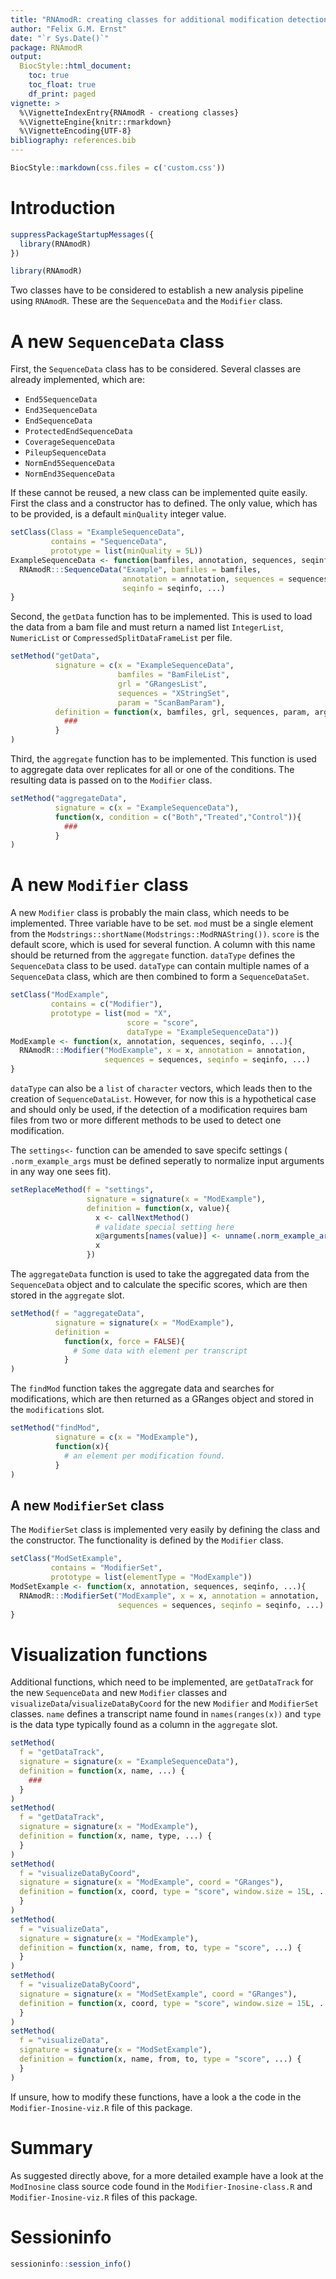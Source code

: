 ```yaml
---
title: "RNAmodR: creating classes for additional modification detection from high throughput sequencing."
author: "Felix G.M. Ernst"
date: "`r Sys.Date()`"
package: RNAmodR
output:
  BiocStyle::html_document:
    toc: true
    toc_float: true
    df_print: paged
vignette: >
  %\VignetteIndexEntry{RNAmodR - creationg classes}
  %\VignetteEngine{knitr::rmarkdown}
  %\VignetteEncoding{UTF-8}
bibliography: references.bib
---
```


```r
BiocStyle::markdown(css.files = c('custom.css'))
```

# Introduction
```r
suppressPackageStartupMessages({
  library(RNAmodR)
})
```
```r
library(RNAmodR)
```

Two classes have to be considered to establish a new analysis pipeline using
`RNAmodR`. These are the `SequenceData` and the `Modifier` class.

# A new `SequenceData` class

First, the `SequenceData` class has to be considered. Several classes are 
already implemented, which are:

 * `End5SequenceData`
 * `End3SequenceData`
 * `EndSequenceData`
 * `ProtectedEndSequenceData`
 * `CoverageSequenceData`
 * `PileupSequenceData`
 * `NormEnd5SequenceData`
 * `NormEnd3SequenceData`

If these cannot be reused, a new class can be implemented quite easily. First
the class and a constructor has to defined. The only value, which has to be 
provided, is a default `minQuality` integer value.

```r
setClass(Class = "ExampleSequenceData",
         contains = "SequenceData",
         prototype = list(minQuality = 5L))
ExampleSequenceData <- function(bamfiles, annotation, sequences, seqinfo, ...){
  RNAmodR:::SequenceData("Example", bamfiles = bamfiles, 
                         annotation = annotation, sequences = sequences,
                         seqinfo = seqinfo, ...)
}
```

Second, the `getData` function has to be implemented. This is used to load
the data from a bam file and must return a named list `IntegerList`,
`NumericList` or `CompressedSplitDataFrameList` per file.

```r
setMethod("getData",
          signature = c(x = "ExampleSequenceData",
                        bamfiles = "BamFileList",
                        grl = "GRangesList",
                        sequences = "XStringSet",
                        param = "ScanBamParam"),
          definition = function(x, bamfiles, grl, sequences, param, args){
            ###
          }
)
```

Third, the `aggregate` function has to be implemented. This function is used to
aggregate data over replicates for all or one of the conditions. The resulting 
data is passed on to the `Modifier` class.

```r
setMethod("aggregateData",
          signature = c(x = "ExampleSequenceData"),
          function(x, condition = c("Both","Treated","Control")){
            ###
          }
)
```

# A new `Modifier` class

A new `Modifier` class is probably the main class, which needs to be 
implemented. Three variable have to be set. `mod` must be a single element from
the `Modstrings::shortName(Modstrings::ModRNAString())`. `score` is the default
score, which is used for several function. A column with this name should be 
returned from the `aggregate` function. `dataType` defines the `SequenceData`
class to be used. `dataType` can contain multiple names of a `SequenceData` 
class, which are then combined to form a `SequenceDataSet`. 

```r
setClass("ModExample",
         contains = c("Modifier"),
         prototype = list(mod = "X",
                          score = "score",
                          dataType = "ExampleSequenceData"))
ModExample <- function(x, annotation, sequences, seqinfo, ...){
  RNAmodR:::Modifier("ModExample", x = x, annotation = annotation,
                     sequences = sequences, seqinfo = seqinfo, ...)
}
```

`dataType` can also be a `list` of `character` vectors, which leads then to the
creation of `SequenceDataList`. However, for now this is a hypothetical case and
should only be used, if the detection of a modification requires bam files from
two or more different methods to be used to detect one modification.

The `settings<-` function can be amended to save specifc settings (
`.norm_example_args` must be defined seperatly to normalize input arguments in
any way one sees fit).

```r
setReplaceMethod(f = "settings", 
                 signature = signature(x = "ModExample"),
                 definition = function(x, value){
                   x <- callNextMethod()
                   # validate special setting here
                   x@arguments[names(value)] <- unname(.norm_example_args(value))
                   x
                 })
```

The `aggregateData` function is used to take the aggregated data from the 
`SequenceData` object and to calculate the specific scores, which are then 
stored in the `aggregate` slot.

```r
setMethod(f = "aggregateData", 
          signature = signature(x = "ModExample"),
          definition = 
            function(x, force = FALSE){
              # Some data with element per transcript
            }
)
```

The `findMod` function takes the aggregate data and searches for modifications,
which are then returned as a GRanges object and stored in the `modifications`
slot.

```r
setMethod("findMod",
          signature = c(x = "ModExample"),
          function(x){
            # an element per modification found.
          }
)
```

## A new `ModifierSet` class

The `ModifierSet` class is implemented very easily by defining the class and
the constructor. The functionality is defined by the `Modifier` class.

```r
setClass("ModSetExample",
         contains = "ModifierSet",
         prototype = list(elementType = "ModExample"))
ModSetExample <- function(x, annotation, sequences, seqinfo, ...){
  RNAmodR:::ModifierSet("ModExample", x = x, annotation = annotation,
                        sequences = sequences, seqinfo = seqinfo, ...)
}
```

# Visualization functions

Additional functions, which need to be implemented, are `getDataTrack` for the 
new `SequenceData` and new `Modifier` classes and 
`visualizeData`/`visualizeDataByCoord` for the new `Modifier` and `ModifierSet`
classes. `name` defines a transcript name found in `names(ranges(x))` and
`type` is the data type typically found as a column in the `aggregate` slot.

```r
setMethod(
  f = "getDataTrack",
  signature = signature(x = "ExampleSequenceData"),
  definition = function(x, name, ...) {
    ###
  }
)
setMethod(
  f = "getDataTrack",
  signature = signature(x = "ModExample"),
  definition = function(x, name, type, ...) {
  }
)
setMethod(
  f = "visualizeDataByCoord",
  signature = signature(x = "ModExample", coord = "GRanges"),
  definition = function(x, coord, type = "score", window.size = 15L, ...) {
  }
)
setMethod(
  f = "visualizeData",
  signature = signature(x = "ModExample"),
  definition = function(x, name, from, to, type = "score", ...) {
  }
)
setMethod(
  f = "visualizeDataByCoord",
  signature = signature(x = "ModSetExample", coord = "GRanges"),
  definition = function(x, coord, type = "score", window.size = 15L, ...) {
  }
)
setMethod(
  f = "visualizeData",
  signature = signature(x = "ModSetExample"),
  definition = function(x, name, from, to, type = "score", ...) {
  }
)
```

If unsure, how to modify these functions, have a look a the code in the 
`Modifier-Inosine-viz.R` file of this package.

# Summary

As suggested directly above, for a more detailed example have a look at the 
`ModInosine` class source code found in the `Modifier-Inosine-class.R` and
`Modifier-Inosine-viz.R` files of this package.

# Sessioninfo

```r
sessioninfo::session_info()
```
